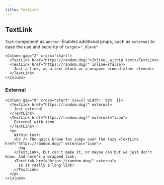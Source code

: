 ```yaml
---
title: TextLink
---
```


## TextLink

`Text` component as `anchor`. Enables additional props, such as `external` to ease the use and security of `target="_blank"`

```tsx preview
<Column gap="2" cross="start">
  <TextLink href="https://random.dog/">Inline, within text</TextLink>
  <TextLink href="https://random.dog/" inline={false}>
    Just a link, as a text block or a wrapper around other elements
  </TextLink>
</Column>
```

### External

```tsx preview
<Column gap="8" cross="start" css={{ width: '50%' }}>
  <TextLink href="https://random.dog/" external>
    Just external
  </TextLink>
  <TextLink href="https://random.dog/" external="icon">
    External with icon
  </TextLink>
  <p>
    Within text:
    <br /> The quick brown fox jumps over the lazy <TextLink href="https://random.dog/" external="icon">
      dog
    </TextLink>, but can't make it, or maybe can but we just don't know. And here's a wrapped link:
    <TextLink href="https://random.dog/" external>
      Is it really a long link?
    </TextLink>
  </p>
</Column>
```
